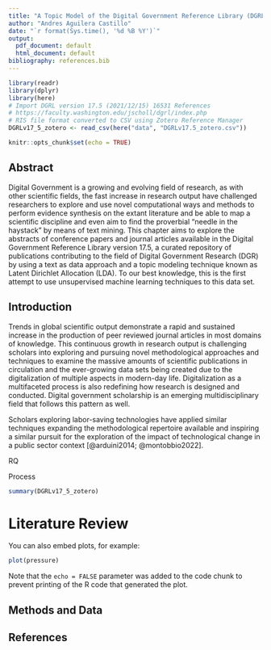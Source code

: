 ```yaml
---
title: "A Topic Model of the Digital Government Reference Library (DGRL) v. 17.5"
author: "Andres Aguilera Castillo"
date: "`r format(Sys.time(), '%d %B %Y')`"
output:
  pdf_document: default
  html_document: default
bibliography: references.bib
---
```


```r
library(readr)
library(dplyr)
library(here)
# Import DGRL version 17.5 (2021/12/15) 16531 References
# https://faculty.washington.edu/jscholl/dgrl/index.php 
# RIS file format converted to CSV using Zotero Reference Manager
DGRLv17_5_zotero <- read_csv(here("data", "DGRLv17.5_zotero.csv"))
```

```r
knitr::opts_chunk$set(echo = TRUE)
```

## Abstract

Digital Government is a growing and evolving field of research, as with other scientific fields, the fast increase in research output have challenged researchers to explore and use novel computational ways and methods to perform evidence synthesis on the extant literature and be able to map a scientific discipline and even aim to find the proverbial "needle in the haystack" by means of text mining. This chapter aims to explore the abstracts of conference papers and journal articles available in the Digital Government Reference Library version 17.5, a curated repository of publications contributing to the field of Digital Government Research (DGR) by using a text as data approach and a topic modeling technique known as Latent Dirichlet Allocation (LDA). To our best knowledge, this is the first attempt to use unsupervised machine learning techniques to this data set.

## Introduction

Trends in global scientific output demonstrate a rapid and sustained increase in the production of peer reviewed journal articles in most domains of knowledge. This continuous growth in research output is challenging scholars into exploring and pursuing novel methodological approaches and techniques to examine the massive amounts of scientific publications in circulation and the ever-growing data sets being created due to the digitalization of multiple aspects in modern-day life. Digitalization as a multifaceted process is also redefining how research is designed and conducted. Digital government scholarship is an emerging multidisciplinary field that follows this pattern as well.

Scholars exploring labor-saving technologies have applied similar techniques expanding the methodological repertoire available and inspiring a similar pursuit for the exploration of the impact of technological change in a public sector context [@arduini2014; @montobbio2022].

RQ

Process

```r
summary(DGRLv17_5_zotero)
```

# Literature Review

You can also embed plots, for example:

```r
plot(pressure)
```

Note that the `echo = FALSE` parameter was added to the code chunk to prevent printing of the R code that generated the plot.

## Methods and Data



## References
